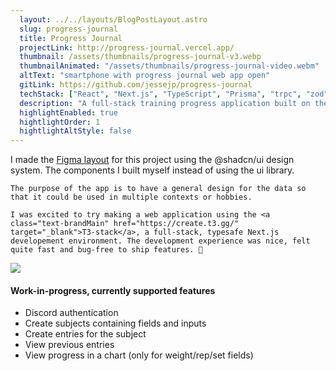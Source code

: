 ```yaml
---
  layout: ../../layouts/BlogPostLayout.astro
  slug: progress-journal
  title: Progress Journal
  projectLink: http://progress-journal.vercel.app/
  thumbnail: /assets/thumbnails/progress-journal-v3.webp
  thumbnailAnimated: "/assets/thumbnails/progress-journal-video.webm"
  altText: "smartphone with progress journal web app open"
  gitLink: https://github.com/jessejp/progress-journal
  techStack: ["React", "Next.js", "TypeScript", "Prisma", "trpc", "zod", "TailwindCSS", "React Hook Form", "Recharts", "Figma"]
  description: "A full-stack training progress application built on the T3-stack."
  highlightEnabled: true
  hightlightOrder: 1
  hightlightAltStyle: false
---
```


<Duo>
  <div class="w-1/2 max-w-2xl max-lg:w-2/3 max-md:order-2 max-md:w-full max-md:self-start">
    I made the <a class="text-brandMain" href="https://www.figma.com/file/PVcrJV05Z5n0GSwusOl4jN/Progress-Journal---%40shadcn%2Fui?type=design&node-id=103-985&mode=design" target="_blank">Figma layout</a> for this project using the @shadcn/ui design system. The components I built myself instead of using the ui library.

    The purpose of the app is to have a general design for the data so that it could be used in multiple contexts or hobbies.

    I was excited to try making a web application using the <a class="text-brandMain" href="https://create.t3.gg/" target="_blank">T3-stack</a>, a full-stack, typesafe Next.js developement environment. The development experience was nice, felt quite fast and bug-free to ship features. 🙂
  </div>
  <div class="relative flex aspect-square w-full max-w-sm justify-center border-2 border-brandMain max-lg:w-2/5 max-lg:self-end max-md:w-11/12 max-md:self-start">
      <img class="w-full h-auto m-0 z-10" src="/assets/thumbnails/progress-journal-v3.webp" />
      <div class="absolute -top-2 left-2 -z-0 aspect-square w-full border-2 border-brandMain bg-transparent">
      </div>
  </div>
</Duo>
<h4 class="text-3xl">Work-in-progress, currently supported features</h4>
<ul>
<li>Discord authentication</li>
<li>Create subjects containing fields and inputs</li>
<li>Create entries for the subject</li>
<li>View previous entries</li>
<li>View progress in a chart (only for weight/rep/set fields)</li>
</ul>
